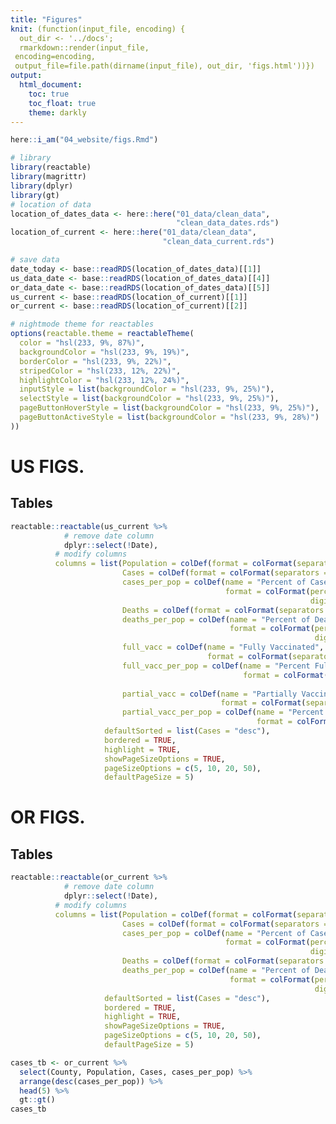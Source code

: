 ```yaml
---
title: "Figures"
knit: (function(input_file, encoding) {
  out_dir <- '../docs';
  rmarkdown::render(input_file,
 encoding=encoding,
 output_file=file.path(dirname(input_file), out_dir, 'figs.html'))})
output:
  html_document:
    toc: true
    toc_float: true
    theme: darkly
---
```


```r
here::i_am("04_website/figs.Rmd")
```

```r
# library
library(reactable)
library(magrittr)
library(dplyr)
library(gt)
# location of data
location_of_dates_data <- here::here("01_data/clean_data",
                                     "clean_data_dates.rds")
location_of_current <- here::here("01_data/clean_data",
                                  "clean_data_current.rds")

# save data
date_today <- base::readRDS(location_of_dates_data)[[1]]
us_data_date <- base::readRDS(location_of_dates_data)[[4]]
or_data_date <- base::readRDS(location_of_dates_data)[[5]]
us_current <- base::readRDS(location_of_current)[[1]]
or_current <- base::readRDS(location_of_current)[[2]]

# nightmode theme for reactables
options(reactable.theme = reactableTheme(
  color = "hsl(233, 9%, 87%)",
  backgroundColor = "hsl(233, 9%, 19%)",
  borderColor = "hsl(233, 9%, 22%)",
  stripedColor = "hsl(233, 12%, 22%)",
  highlightColor = "hsl(233, 12%, 24%)",
  inputStyle = list(backgroundColor = "hsl(233, 9%, 25%)"),
  selectStyle = list(backgroundColor = "hsl(233, 9%, 25%)"),
  pageButtonHoverStyle = list(backgroundColor = "hsl(233, 9%, 25%)"),
  pageButtonActiveStyle = list(backgroundColor = "hsl(233, 9%, 28%)")
))
```


# US FIGS.

## Tables 

```r
reactable::reactable(us_current %>% 
            # remove date column
            dplyr::select(!Date),
          # modify columns 
          columns = list(Population = colDef(format = colFormat(separators = TRUE)),
                         Cases = colDef(format = colFormat(separators = TRUE)),
                         cases_per_pop = colDef(name = "Percent of Cases", 
                                                format = colFormat(percent = TRUE,
                                                                   digits = 2)),
                         Deaths = colDef(format = colFormat(separators = TRUE)),
                         deaths_per_pop = colDef(name = "Percent of Deaths",
                                                 format = colFormat(percent = TRUE,
                                                                    digits = 2)),
                         full_vacc = colDef(name = "Fully Vaccinated",
                                            format = colFormat(separators = TRUE)),
                         full_vacc_per_pop = colDef(name = "Percent Fully Vaccinated",
                                                    format = colFormat(percent = TRUE,
                                                                       digits = 2)),
                         partial_vacc = colDef(name = "Partially Vaccinated",
                                               format = colFormat(separators = TRUE)),
                         partial_vacc_per_pop = colDef(name = "Percent Partially Vaccinated",
                                                       format = colFormat(percent = TRUE, digits = 2))),
                     defaultSorted = list(Cases = "desc"),
                     bordered = TRUE,
                     highlight = TRUE,
                     showPageSizeOptions = TRUE,
                     pageSizeOptions = c(5, 10, 20, 50),
                     defaultPageSize = 5)
```

# OR FIGS.

## Tables

```r
reactable::reactable(or_current %>% 
            # remove date column
            dplyr::select(!Date),
          # modify columns 
          columns = list(Population = colDef(format = colFormat(separators = TRUE)),
                         Cases = colDef(format = colFormat(separators = TRUE)),
                         cases_per_pop = colDef(name = "Percent of Cases", 
                                                format = colFormat(percent = TRUE,
                                                                   digits = 2)),
                         Deaths = colDef(format = colFormat(separators = TRUE)),
                         deaths_per_pop = colDef(name = "Percent of Deaths",
                                                 format = colFormat(percent = TRUE,
                                                                    digits = 2))),
                     defaultSorted = list(Cases = "desc"),
                     bordered = TRUE,
                     highlight = TRUE,
                     showPageSizeOptions = TRUE,
                     pageSizeOptions = c(5, 10, 20, 50),
                     defaultPageSize = 5)
```


```r
cases_tb <- or_current %>%
  select(County, Population, Cases, cases_per_pop) %>% 
  arrange(desc(cases_per_pop)) %>%
  head(5) %>%
  gt::gt()
cases_tb
```

